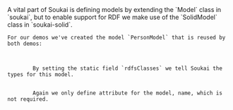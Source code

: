
<Content>
    A vital part of Soukai is defining models by extending the `Model` class in `soukai`, but to enable support for RDF
    we make use of the `SolidModel` class in `soukai-solid`.

    For our demos we've created the model `PersonModel` that is reused by both demos:
</Content>

<Code id="PersonModel" language="typescript" code={modelCode} noCopy={true} className="line-numbers">
    <CodeStep lines={["5"]} title={"Setting type"}>
        By setting the static field `rdfsClasses` we tell Soukai the types for this model.
    </CodeStep>
    <CodeStep lines={["8-12"]} title={"Defining field name"}>
        Again we only define attribute for the model, name, which is not required.
    </CodeStep>
</Code>